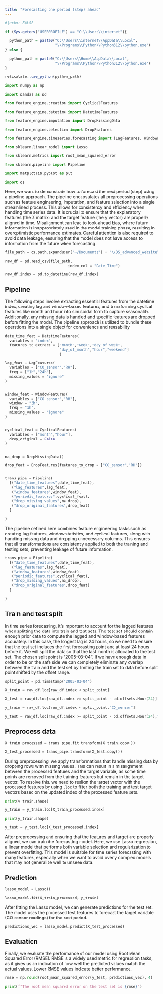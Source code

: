```yaml
---
title: "Forecasting one period (step) ahead"
---
```


```r
#|echo: FALSE

if (Sys.getenv("USERPROFILE") == "C:\\Users\\internet"){
  
  python_path = paste0("C:\\Users\\internet\\AppData\\Local",
                       "\\Programs\\Python\\Python312\\python.exe")
} else {
  
  python_path = paste0("C:\\Users\\Home\\AppData\\Local",
                       "\\Programs\\Python\\Python312\\python.exe")
}

reticulate::use_python(python_path)

```

```python

import numpy as np

import pandas as pd

from feature_engine.creation import CyclicalFeatures

from feature_engine.datetime import DatetimeFeatures

from feature_engine.imputation import DropMissingData

from feature_engine.selection import DropFeatures 

from feature_engine.timeseries.forecasting import (LagFeatures, WindowFeatures)

from sklearn.linear_model import Lasso

from sklearn.metrics import root_mean_squared_error

from sklearn.pipeline import Pipeline

import matplotlib.pyplot as plt

import os 

```

Here, we want to demonstrate how to forecast the next period (step) using a pipeline approach. The pipeline encapsulates all preprocessing operations such as feature engineering, imputation, and feature selection into a single streamlined process. This allows for consistency and efficiency when handling time series data. It is crucial to ensure that the explanatory features (the X matrix) and the target feature (the y vector) are properly aligned in time. Misalignment can lead to look-ahead bias, where future information is inappropriately used in the model training phase, resulting in overoptimistic performance estimates. Careful attention is also required to avoid data leakage, ensuring that the model does not have access to information from the future when forecasting.

```python

file_path = os.path.expanduser("~/Documents") + "\\DS_advanced_website\\data\\example_air_quality.csv"

raw_df = pd.read_csv(file_path,
                             index_col = "Date_Time")

raw_df.index = pd.to_datetime(raw_df.index)

```

## Pipeline

The following steps involve extracting essential features from the datetime index, creating lag and window-based features, and transforming cyclical features like month and hour into sinusoidal form to capture seasonality. Additionally, any missing data is handled and specific features are dropped before fitting the model. The pipeline approach is utilized to bundle these operations into a single object for convenience and reusability.

```python

date_time_feat = DatetimeFeatures(
  variables = "index",
  features_to_extract = ["month","week","day_of_week",
                         "day_of_month","hour","weekend"]
                         )

lag_feat = LagFeatures(
  variables = ["CO_sensor","RH"],
  freq = ["1h","24h"],
  missing_values = "ignore"
)


window_feat = WindowFeatures(
  variables = ["CO_sensor","RH"],
  window = "3h",
  freq = "1h",
  missing_values = "ignore"
)


cyclical_feat = CyclicalFeatures(
  variables = ["month","hour"],
  drop_original = False
)


na_drop = DropMissingData()

drop_feat = DropFeatures(features_to_drop = ["CO_sensor","RH"])


trans_pipe = Pipeline(
  [("date_time_features",date_time_feat),
   ("lag_features",lag_feat),
   ("window_features",window_feat),
   ("periodic_features",cyclical_feat),
   ("drop_missing_values",na_drop),
   ("drop_original_features",drop_feat)
  ]
  
)


```

The pipeline defined here combines feature engineering tasks such as creating lag features, window statistics, and cyclical features, along with handling missing data and dropping unnecessary columns. This ensures that all transformations are consistently applied to both the training and testing sets, preventing leakage of future information.

```python

trans_pipe = Pipeline(
  [("date_time_features",date_time_feat),
   ("lag_features",lag_feat),
   ("window_features",window_feat),
   ("periodic_features",cyclical_feat),
   ("drop_missing_values",na_drop),
   ("drop_original_features",drop_feat)
  ]
  
)

```

## Train and test split

In time series forecasting, it’s important to account for the lagged features when splitting the data into train and test sets. The test set should contain enough prior data to compute the lagged and window-based features accurately. In this case, the longest lag is 24 hours, so we need to ensure that the test set includes the first forecasting point and at least 24 hours before it. We will split the data so that the last month is allocated to the test set. The chosen split point is "2005-03-04". If we have enough data in order to be on the safe side we can completely eliminate any overlap between the train and the test set by limiting the train set to data before split point shifted by the offset range.

```python

split_point = pd.Timestamp("2005-03-04")

X_train = raw_df.loc[raw_df.index < split_point]

X_test = raw_df.loc[raw_df.index >= split_point - pd.offsets.Hour(24)]

y_train = raw_df.loc[raw_df.index < split_point,"CO_sensor"]

y_test = raw_df.loc[raw_df.index >= split_point - pd.offsets.Hour(24),"CO_sensor"]


```

## Preprocess data

```python

X_train_processed = trans_pipe.fit_transform(X_train.copy())

X_test_processed = trans_pipe.transform(X_test.copy())

```

During preprocessing, we apply transformations that handle missing data by dropping rows with missing values. This can result in a misalignment between the processed features and the target variable, as some time points are removed from the training features but remain in the target vector. To resolve this, we need to realign the target vector with the processed features by using `.loc` to filter both the training and test target vectors based on the updated index of the processed feature sets.

```python

print(y_train.shape)

y_train = y_train.loc[X_train_processed.index]

print(y_train.shape)

y_test = y_test.loc[X_test_processed.index]

```


After preprocessing and ensuring that the features and target are properly aligned, we can train the forecasting model. Here, we use Lasso regression, a linear model that performs both variable selection and regularization to prevent overfitting. This model is suitable for time series forecasting with many features, especially when we want to avoid overly complex models that may not generalize well to unseen data.

## Prediction

```python

lasso_model = Lasso()

lasso_model.fit(X_train_processed, y_train)

```

After fitting the Lasso model, we can generate predictions for the test set. The model uses the processed test features to forecast the target variable (CO sensor readings) for the next period.

```python

predictions_vec = lasso_model.predict(X_test_processed)

```

## Evaluation

Finally, we evaluate the performance of our model using Root Mean Squared Error (RMSE). RMSE is a widely used metric for regression tasks, as it gives us an indication of how well the predicted values match the actual values. Lower RMSE values indicate better performance.

```python

rmse = np.round(root_mean_squared_error(y_test, predictions_vec), 4)

print(f"The root mean squared error on the test set is {rmse}")

```